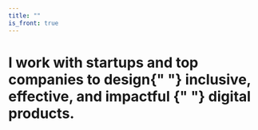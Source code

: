 ```yaml
---
title: ""
is_front: true
---
```


<h1 className="text-3xl w-1/2 flex items-center">
  <p>
    I work with startups and top companies to design{" "}
    <span className="bg-gray-100 text-gray-400">
      inclusive, effective, and impactful
    </span>{" "}
    digital products.
  </p>
</h1>
